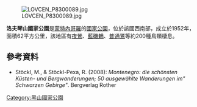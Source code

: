 {{Coord|42|24|2|N|18|49|33|E|display=title}}

[[Image:LOVCEN_P8300089.jpg|right]]

'''洛夫琴山國家公園'''是[[蒙特內哥羅|蒙特內哥羅]]的[[國家公園|國家公園]]，位於該國西南部，成立於1952年，面積62平方公里，該地區有[[夜鶯|夜鶯]]、[[藍磯鶇|藍磯鶇]]、[[普通鵟|普通鵟]]等約200種鳥類棲息。

==參考資料==
* Stöckl, M., & Stöckl-Pexa, R. (2008): ''Montenegro: die schönsten Küsten- und Bergwanderungen; 50 ausgewählte Wanderungen im" Schwarzen Gebirge"''. Bergverlag Rother

{{Montenegro-geo-stub}}
[[Category:黑山國家公園|Category:黑山國家公園]]